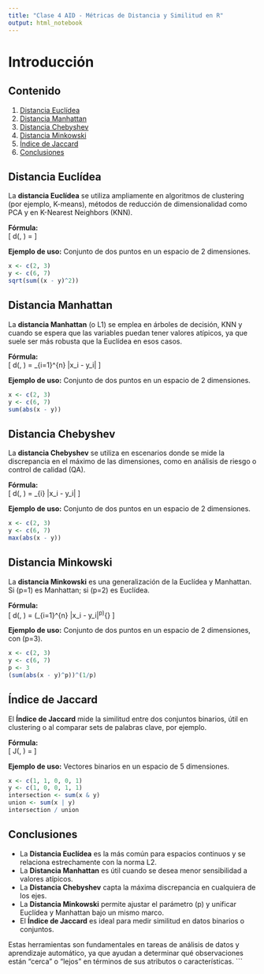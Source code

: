 ```yaml
---
title: "Clase 4 AID - Métricas de Distancia y Similitud en R"
output: html_notebook
---
```




# Introducción


## Contenido
1. [Distancia Euclídea](#distancia-euclidea)
2. [Distancia Manhattan](#distancia-manhattan)
3. [Distancia Chebyshev](#distancia-chebyshev)
4. [Distancia Minkowski](#distancia-minkowski)
5. [Índice de Jaccard](#indice-de-jaccard)
6. [Conclusiones](#conclusiones)



## Distancia Euclídea <a name="distancia-euclidea"></a>

La **distancia Euclídea** se utiliza ampliamente en algoritmos de clustering (por ejemplo, K-means), métodos de reducción de dimensionalidad como PCA y en K-Nearest Neighbors (KNN).

**Fórmula:**  
\[
d(\mathbf{x}, \mathbf{y}) = \sqrt{\sum_{i=1}^{n} \left(x_i - y_i\right)^2}
\]

**Ejemplo de uso:** Conjunto de dos puntos en un espacio de 2 dimensiones.

```r
x <- c(2, 3)
y <- c(6, 7)
sqrt(sum((x - y)^2))
```



## Distancia Manhattan <a name="distancia-manhattan"></a>

La **distancia Manhattan** (o L1) se emplea en árboles de decisión, KNN y cuando se espera que las variables puedan tener valores atípicos, ya que suele ser más robusta que la Euclídea en esos casos.

**Fórmula:**  
\[
d(\mathbf{x}, \mathbf{y}) = \sum_{i=1}^{n} \left|x_i - y_i\right|
\]

**Ejemplo de uso:** Conjunto de dos puntos en un espacio de 2 dimensiones.

```r
x <- c(2, 3)
y <- c(6, 7)
sum(abs(x - y))
```



## Distancia Chebyshev <a name="distancia-chebyshev"></a>

La **distancia Chebyshev** se utiliza en escenarios donde se mide la discrepancia en el máximo de las dimensiones, como en análisis de riesgo o control de calidad (QA).

**Fórmula:**  
\[
d(\mathbf{x}, \mathbf{y}) = \max_{i} \left|x_i - y_i\right|
\]

**Ejemplo de uso:** Conjunto de dos puntos en un espacio de 2 dimensiones.

```r
x <- c(2, 3)
y <- c(6, 7)
max(abs(x - y))
```



## Distancia Minkowski <a name="distancia-minkowski"></a>

La **distancia Minkowski** es una generalización de la Euclídea y Manhattan. Si \(p=1\) es Manhattan; si \(p=2\) es Euclídea.

**Fórmula:**  
\[
d(\mathbf{x}, \mathbf{y}) = \left(\sum_{i=1}^{n} \left|x_i - y_i\right|^p\right)^{\tfrac{1}{p}}
\]

**Ejemplo de uso:** Conjunto de dos puntos en un espacio de 2 dimensiones, con \(p=3\).

```r
x <- c(2, 3)
y <- c(6, 7)
p <- 3
(sum(abs(x - y)^p))^(1/p)
```



## Índice de Jaccard <a name="indice-de-jaccard"></a>

El **Índice de Jaccard** mide la similitud entre dos conjuntos binarios, útil en clustering o al comparar sets de palabras clave, por ejemplo.

**Fórmula:**  
\[
J(\mathbf{x}, \mathbf{y}) = \frac{\lvert x \cap y \rvert}{\lvert x \cup y \rvert}
\]

**Ejemplo de uso:** Vectores binarios en un espacio de 5 dimensiones.

```r
x <- c(1, 1, 0, 0, 1)
y <- c(1, 0, 0, 1, 1)
intersection <- sum(x & y)
union <- sum(x | y)
intersection / union
```



## Conclusiones <a name="conclusiones"></a>

- La **Distancia Euclídea** es la más común para espacios continuos y se relaciona estrechamente con la norma L2.
- La **Distancia Manhattan** es útil cuando se desea menor sensibilidad a valores atípicos.
- La **Distancia Chebyshev** capta la máxima discrepancia en cualquiera de los ejes.
- La **Distancia Minkowski** permite ajustar el parámetro \(p\) y unificar Euclídea y Manhattan bajo un mismo marco.
- El **Índice de Jaccard** es ideal para medir similitud en datos binarios o conjuntos.

Estas herramientas son fundamentales en tareas de análisis de datos y aprendizaje automático, ya que ayudan a determinar qué observaciones están “cerca” o “lejos” en términos de sus atributos o características.
```